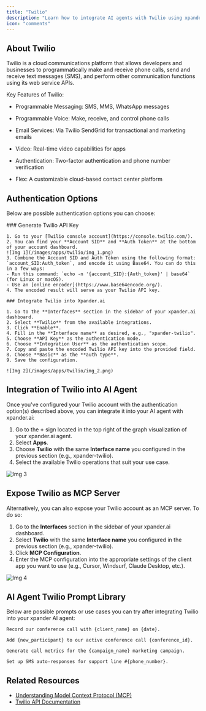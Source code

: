 ```yaml
---
title: "Twilio"
description: "Learn how to integrate AI agents with Twilio using xpander.ai. Create intelligent communication workflows that can autonomously handle customer interactions via SMS, voice, or WhatsApp—powered by real-time AI decision-making."
icon: "comments"
---
```


## About Twilio

Twilio is a cloud communications platform that allows developers and businesses to programmatically make and receive phone calls, send and receive text messages (SMS), and perform other communication functions using its web service APIs. 

Key Features of Twilio:

- Programmable Messaging: SMS, MMS, WhatsApp messages

- Programmable Voice: Make, receive, and control phone calls

- Email Services: Via Twilio SendGrid for transactional and marketing emails

- Video: Real-time video capabilities for apps

- Authentication: Two-factor authentication and phone number verification

- Flex: A customizable cloud-based contact center platform


## Authentication Options

Below are possible authentication options you can choose:

<Tabs>
  <Tab title="API Access">
    ### Generate Twilio API Key

    1. Go to your [Twilio console account](https://console.twilio.com/).  
    2. You can find your **Account SID** and **Auth Token** at the bottom of your account dashboard.  
    ![Img 1](/images/apps/twilio/img_1.png)
    3. Combine the Account SID and Auth Token using the following format: `account_SID:Auth_token`, and encode it using Base64. You can do this in a few ways:  
    - Run this command: `echo -n '{account_SID}:{Auth_token}' | base64` (for Linux or macOS).  
    - Use an [online encoder](https://www.base64encode.org/).  
    4. The encoded result will serve as your Twilio API key.  

    ### Integrate Twilio into Xpander.ai

    1. Go to the **Interfaces** section in the sidebar of your xpander.ai dashboard.  
    2. Select **Twilio** from the available integrations.  
    3. Click **Enable**.  
    4. Fill in the **Interface name** as desired, e.g., "xpander-twilio".  
    5. Choose **API Key** as the authentication mode.  
    6. Choose **Integration User** as the authentication scope.  
    7. Copy and paste the encoded Twilio API key into the provided field.  
    8. Choose **Basic** as the **auth type**.  
    9. Save the configuration. 

    ![Img 2](/images/apps/twilio/img_2.png)
  </Tab>
</Tabs>

## Integration of Twilio into AI Agent

Once you've configured your Twilio account with the authentication option(s) described above, you can integrate it into your AI agent with xpander.ai:

1. Go to the **+** sign located in the top right of the graph visualization of your xpander.ai agent.  
2. Select **Apps**.  
3. Choose **Twilio** with the same **Interface name** you configured in the previous section (e.g., xpander-twilio).  
4. Select the available Twilio operations that suit your use case.  

![Img 3](/images/apps/twilio/img_3.png)

## Expose Twilio as MCP Server

Alternatively, you can also expose your Twilio account as an MCP server. To do so:

1. Go to the **Interfaces** section in the sidebar of your xpander.ai dashboard.  
2. Select **Twilio** with the same **Interface name** you configured in the previous section (e.g., xpander-twilio).  
3. Click **MCP Configuration**.  
4. Enter the MCP configuration into the appropriate settings of the client app you want to use (e.g., Cursor, Windsurf, Claude Desktop, etc.). 

![Img 4](/images/apps/twilio/img_4.png)

## AI Agent Twilio Prompt Library

Below are possible prompts or use cases you can try after integrating Twilio into your xpander AI agent:

```
Record our conference call with {client_name} on {date}.
```

```
Add {new_participant} to our active conference call {conference_id}.
```

```
Generate call metrics for the {campaign_name} marketing campaign.
```

```
Set up SMS auto-responses for support line #{phone_number}.
```

## Related Resources

- [Understanding Model Context Protocol (MCP)](/docs/05-human-interfaces/04-mcp)
- [Twilio API Documentation](https://www.twilio.com/docs)